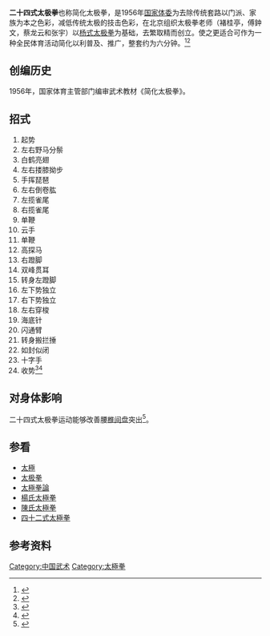 '''二十四式太极拳'''也称简化太极拳，是1956年[[国家体委|国家体委]]为去除传统套路以门派、家族为本之色彩，减低传统太极的技击色彩，在北京组织太极拳老师（褚桂亭，傅鈡文，蔡龙云和张宇）以[[杨式太极拳|杨式太极拳]]为基础，去繁取精而创立。使之更适合可作为一种全民体育活动简化以利普及、推广，整套约为六分钟。<ref>{{Cite web |url = http://health.dahe.cn/ys/ydys/24stjq/201302/t20130216_452618.html |title = 24式太极拳是什么?24式太极拳传统中的经典 |author = 大河网 |date = 2013年2月16日 |deadurl = yes |archiveurl = https://web.archive.org/web/20141225040939/http://health.dahe.cn/ys/ydys/24stjq/201302/t20130216_452618.html |archivedate = 2014年12月25日 |accessdate = 2014年12月25日 }}</ref><ref>{{Cite web |url=http://pe.pku.edu.cn/pkuped/jpkc/resources/tjqvcd/main/p1-3.htm |title=24式太极拳简介 |author=北京大学体育部 |accessdate=2014-12-23 |archive-date=2016-03-04 |archive-url=https://web.archive.org/web/20160304195405/http://pe.pku.edu.cn/pkuped/jpkc/resources/tjqvcd/main/p1-3.htm |dead-url=yes }}</ref>

==创编历史==
1956年，国家体育主管部门编审武术教材《简化太极拳》{{Better source|reason=此處原本引用360doc為來源，為不可靠來源|date=2019年4月}}。

==招式==
# 起势
# 左右野马分鬃
# 白鹤亮翅
# 左右搂膝拗步
# 手挥琵琶
# 左右倒卷肱
# 左揽雀尾
# 右揽雀尾
# 单鞭
# 云手
# 单鞭
# 高探马
# 右蹬脚
# 双峰贯耳
# 转身左蹬脚
# 左下势独立
# 右下势独立
# 左右穿梭
# 海底针
# 闪通臂
# 转身搬拦捶
# 如封似闭
# 十字手
#  收势<ref>{{Cite web |url =http://his.tjqtn.com/201403/24/206.html |title =杨式太极拳——二十四式拳谱 |author =中国国际太极拳网 |date =2014-03-24 |accessdate =2015-01-28 |archive-date =2019-08-14 |archive-url =https://web.archive.org/web/20190814014836/http://his.tjqtn.com/201403/24/206.html |dead-url =no }}</ref><ref>{{Cite web |url = http://health.dahe.cn/ys/ydys/24stjq/201302/t20130217_453105.html |title = 24式太极拳中每个招式的攻防意义 |author = 大河网 |date = 2013年2月17日 |deadurl = yes |archiveurl = https://web.archive.org/web/20141225042623/http://health.dahe.cn/ys/ydys/24stjq/201302/t20130217_453105.html |archivedate = 2014年12月25日 |accessdate = 2014年12月25日 }}</ref>

==对身体影响==
二十四式太极拳运动能够改善腰[[椎间盘|椎间盘]]突出<ref>{{Cite web |url = http://www.xzbu.com/6/view-2938904.htm |title = 二十四式太极拳锻炼对腰椎间盘突出症影响的研究 |author = 论文网 |date = 2012-05-28 |access-date = 2014-12-23 |archive-url = https://web.archive.org/web/20141223070129/http://www.xzbu.com/6/view-2938904.htm |archive-date = 2014-12-23 |dead-url = yes }}</ref>。

==参看==
* [[太極|太極]]
* [[太极拳|太极拳]]
* [[太極拳論|太極拳論]]
* [[楊氏太極拳|楊氏太極拳]]　 
* [[陳氏太極拳|陳氏太極拳]]
* [[四十二式太極拳|四十二式太極拳]]

==参考资料==
{{reflist}}

[[Category:中国武术|Category:中国武术]]
[[Category:太極拳|Category:太極拳]]